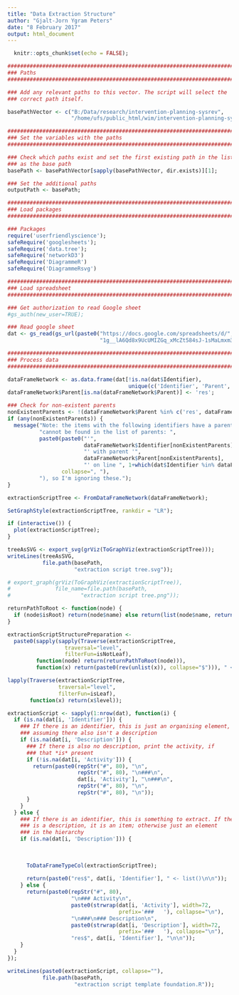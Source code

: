 ```yaml
---
title: "Data Extraction Structure"
author: "Gjalt-Jorn Ygram Peters"
date: "8 February 2017"
output: html_document
---
```


```r
  knitr::opts_chunk$set(echo = FALSE);
```

```r

########################################################################
### Paths
########################################################################

### Add any relevant paths to this vector. The script will select the
### correct path itself.

basePathVector <- c("B:/Data/research/intervention-planning-sysrev",
                    "/home/ufs/public_html/wim/intervention-planning-sysrev");

########################################################################
### Set the variables with the paths
########################################################################

### Check which paths exist and set the first existing path in the list
### as the base path
basePath <- basePathVector[sapply(basePathVector, dir.exists)][1];

### Set the additional paths
outputPath <- basePath;

########################################################################
### Load packages
########################################################################

### Packages
require('userfriendlyscience');
safeRequire('googlesheets');
safeRequire('data.tree');
safeRequire('networkD3')
safeRequire('DiagrammeR')
safeRequire('DiagrammeRsvg')

########################################################################
### Load spreadsheet
########################################################################

### Get authorization to read Google sheet
#gs_auth(new_user=TRUE);

### Read google sheet
dat <- gs_read(gs_url(paste0("https://docs.google.com/spreadsheets/d/",
                             "1g__lA6Qd8x9UcUMIZGq_xMcZt584sJ-1sMaLmxm3nUU")));

########################################################################
### Process data
########################################################################

dataFrameNetwork <- as.data.frame(dat[!is.na(dat$Identifier),
                                      unique(c('Identifier', 'Parent', names(dat)))]);
dataFrameNetwork$Parent[is.na(dataFrameNetwork$Parent)] <- 'res';

### Check for non-existent parents
nonExistentParents <- !(dataFrameNetwork$Parent %in% c('res', dataFrameNetwork$Identifier));
if (any(nonExistentParents)) {
  message("Note: the items with the following identifiers have a parent that ",
          "cannot be found in the list of parents: ",
          paste0(paste0("'",
                        dataFrameNetwork$Identifier[nonExistentParents],
                        "' with parent '",
                        dataFrameNetwork$Parent[nonExistentParents],
                        "' on line ", 1+which(dat$Identifier %in% dataFrameNetwork$Identifier[nonExistentParents])),
                 collapse=", "),
          "), so I'm ignoring these.");
}

extractionScriptTree <- FromDataFrameNetwork(dataFrameNetwork);

SetGraphStyle(extractionScriptTree, rankdir = "LR");

if (interactive()) {
  plot(extractionScriptTree);
}

treeAsSVG <- export_svg(grViz(ToGraphViz(extractionScriptTree)));
writeLines(treeAsSVG,
           file.path(basePath,
                     "extraction script tree.svg"));

# export_graph(grViz(ToGraphViz(extractionScriptTree)),
#              file_name=file.path(basePath,
#                      "extraction script tree.png"));

returnPathToRoot <- function(node) {
  if (node$isRoot) return(node$name) else return(list(node$name, returnPathToRoot(node$parent)));
}

extractionScriptStructurePreparation <- 
  paste0(sapply(sapply(Traverse(extractionScriptTree,
                  traversal="level",
                  filterFun=isNotLeaf),
         function(node) return(returnPathToRoot(node))),
         function(x) return(paste0(rev(unlist(x)), collapse="$"))), " <- list();\n", collapse="");

lapply(Traverse(extractionScriptTree,
                traversal="level",
                filterFun=isLeaf),
       function(x) return(x$level));

extractionScript <- sapply(1:nrow(dat), function(i) {
  if (is.na(dat[i, 'Identifier'])) {
    ### If there is an identifier, this is just an organising element,
    ### assuming there also isn't a description
    if (is.na(dat[i, 'Description'])) {
      ### If there is also no description, print the activity, if
      ### that *is* present
      if (!is.na(dat[i, 'Activity'])) {
        return(paste0(repStr("#", 80), "\n",
                      repStr("#", 80), "\n###\n",
                      dat[i, 'Activity'], "\n###\n",
                      repStr("#", 80), "\n",
                      repStr("#", 80), "\n"));
      }
    }
  } else {
    ### If there is an identifier, this is something to extract. If there
    ### is a description, it is an item; otherwise just an element
    ### in the hierarchy
    if (is.na(dat[i, 'Description'])) {
      
      
      
      ToDataFrameTypeCol(extractionScriptTree);
      
      return(paste0("res$", dat[i, 'Identifier'], " <- list()\n\n"));
    } else {
      return(paste0(repStr("#", 80),
                    "\n### Activity\n",
                    paste0(strwrap(dat[i, 'Activity'], width=72,
                                   prefix='###   '), collapse="\n"),
                    "\n###\n### Description\n",
                    paste0(strwrap(dat[i, 'Description'], width=72,
                                   prefix='###   '), collapse="\n"),
                    "res$", dat[i, 'Identifier'], "\n\n"));
    }
  }
});

writeLines(paste0(extractionScript, collapse=""),
           file.path(basePath,
                     "extraction script template foundation.R"));

```
